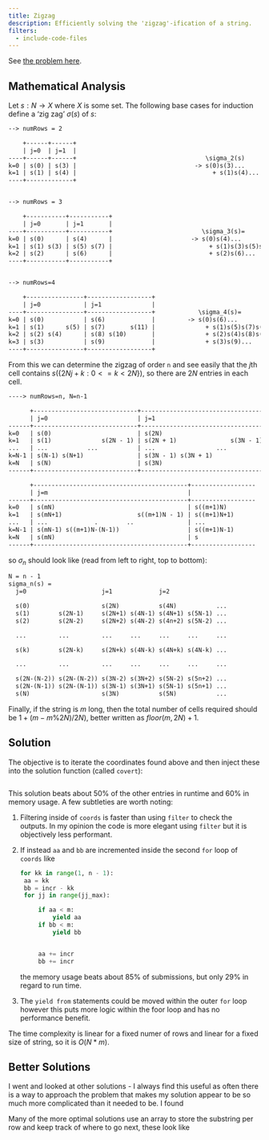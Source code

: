 ```yaml
---
title: Zigzag
description: Efficiently solving the 'zigzag'-ification of a string.
filters:
  - include-code-files
---
```


See [the problem here](https://leetcode.com/problems/zigzag-conversion).


## Mathematical Analysis

Let $s: N \to X$ where $X$ is some set. 
The following base cases for induction define a 'zig zag' $\sigma(s)$ of $s$:

```default
--> numRows = 2

    +------+------+
    | j=0  | j=1  |
----+------+------+                                    \sigma_2(s)
k=0 | s(0) | s(3) |                                 -> s(0)s(3)...
k=1 | s(1) | s(4) |                                      + s(1)s(4)...
----+-------------+


--> numRows = 3

    +-----------+-----------+
    | j=0       | j=1       |
----+-----------+-----------+                         \sigma_3(s)=
k=0 | s(0)      | s(4)      |                      -> s(0)s(4)...
k=1 | s(1) s(3) | s(5) s(7) |                           + s(1)s(3)s(5)s(7)...
k=2 | s(2)      | s(6)      |                           + s(2)s(6)...
----+-----------+-----------+


--> numRows=4

    +----------------+------------------+
    | j=0            | j=1              |
----+----------------+------------------+            \sigma_4(s)=
k=0 | s(0)           | s(6)             |         -> s(0)s(6)...
k=1 | s(1)      s(5) | s(7)       s(11) |              + s(1)s(5)s(7)s(11)...
k=2 | s(2) s(4)      | s(8) s(10)       |              + s(2)s(4)s(8)s(10)...
k=3 | s(3)           | s(9)             |              + s(3)s(9)...
----+----------------+------------------+
```


From this we can determine the zigzag of order ``n`` and see easily that the
$j$th cell contains $s(\{2Nj + k: 0 <= k < 2N\})$, so there are $2N$ entries in
each cell. 


```default
----> numRows=n, N=n-1

      +-----------------------------+-----------------------------------+
      | j=0                         | j=1                               |
------+-----------------------------+-----------------------------------+
k=0   | s(0)                        | s(2N)                             |
k=1   | s(1)              s(2N - 1) | s(2N + 1)               s(3N - 1) |
...   | ...           ...           | ...                 ...           |
k=N-1 | s(N-1) s(N+1)               | s(3N - 1) s(3N + 1)               |
k=N   | s(N)                        | s(3N)                             |
------+-----------------------------+-----------------------------------+

      +-------------------------------------------+------------------
      | j=m                                       |
------+-------------------------------------------+------------------
k=0   | s(mN)                                     | s((m+1)N)
k=1   | s(mN+1)                     s((m+1)N - 1) | s((m+1)N+1)
...   | ...             .        ..               | ...
k=N-1 | s(mN-1) s((m+1)N-(N-1))                   | s((m+1)N-1)
k=N   | s(mN)                                     | s
------+-------------------------------------------+------------------
```


so $\sigma_n$ should look like (read from left to right, top to bottom):


```default
N = n - 1
sigma_n(s) = 
  j=0                     j=1             j=2

  s(0)                    s(2N)           s(4N)           ...
  s(1)        s(2N-1)     s(2N+1) s(4N-1) s(4N+1) s(5N-1) ...
  s(2)        s(2N-2)     s(2N+2) s(4N-2) s(4n+2) s(5N-2) ...

  ...         ...         ...     ...     ...     ...     ...

  s(k)        s(2N-k)     s(2N+k) s(4N-k) s(4N+k) s(4N-k) ...

  ...         ...         ...     ...     ...     ...     ...

  s(2N-(N-2)) s(2N-(N-2)) s(3N-2) s(3N+2) s(5N-2) s(5n+2) ...
  s(2N-(N-1)) s(2N-(N-1)) s(3N-1) s(3N+1) s(5N-1) s(5n+1) ...
  s(N)                    s(3N)           s(5N)           ...

```


Finally, if the string is $m$ long, then the total number of cells required 
should be $1 + (m - m \% 2N) / 2N)$, better written as $floor(m, 2N) + 1$.


## Solution

The objective is to iterate the coordinates found above and then inject these
into the solution function (called ``covert``):


```.python
```

This solution beats about $50\%$ of the other entries in runtime and $60\%$ in
memory usage. A few subtleties are worth noting:

1. Filtering inside of ``coords`` is faster than using ``filter`` to check the
   outputs. In my opinion the code is more elegant using ``filter`` but it is 
   objectively less performant.

2. If instead ``aa`` and ``bb`` are incremented inside the second ``for`` loop
   of ``coords`` like 

   ```python
   for kk in range(1, n - 1):
    aa = kk
    bb = incr - kk
    for jj in range(jj_max):

        if aa < m:
            yield aa
        if bb < m:
            yield bb

        
        aa += incr
        bb += incr
   ```

   the memory usage beats about $85\%$ of submissions, but only $29\%$ in 
   regard to run time.

3. The ``yield from`` statements could be moved within the outer ``for`` loop
   however this puts more logic within the foor loop and has no performance
   benefit.


The time complexity is linear for a fixed numer of rows and linear for a fixed
size of string, so it is $O(N * m)$. 


## Better Solutions

I went and looked at other solutions - I always find this useful as often there
is a way to approach the problem that makes my solution appear to be so much 
more complicated than it needed to be. I found 

Many of the more optimal solutions use an array to store the substring per row
and keep track of where to go next, these look like

```.python
```
